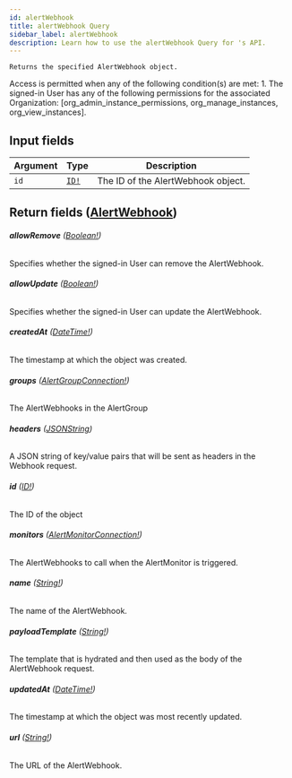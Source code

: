 ```yaml
---
id: alertWebhook
title: alertWebhook Query
sidebar_label: alertWebhook
description: Learn how to use the alertWebhook Query for 's API.
---
```


    Returns the specified AlertWebhook object.

Access is permitted when any of the following condition(s) are met: 1. The signed-in User has any of the following permissions for the associated Organization: [org_admin_instance_permissions, org_manage_instances, org_view_instances].

## Input fields

| Argument | Type                              | Description                        |
| -------- | --------------------------------- | ---------------------------------- |
| `id`     | [`ID!`](api/schema/scalar/ID.mdx) | The ID of the AlertWebhook object. |

## Return fields ([AlertWebhook](api/schema/object/AlertWebhook.mdx))

###### <b>allowRemove</b> ([Boolean!](api/schema/scalar/Boolean.mdx))

Specifies whether the signed-in User can remove the AlertWebhook.

###### <b>allowUpdate</b> ([Boolean!](api/schema/scalar/Boolean.mdx))

Specifies whether the signed-in User can update the AlertWebhook.

###### <b>createdAt</b> ([DateTime!](api/schema/scalar/DateTime.mdx))

The timestamp at which the object was created.

###### <b>groups</b> ([AlertGroupConnection!](api/schema/object/AlertGroupConnection.mdx))

The AlertWebhooks in the AlertGroup

###### <b>headers</b> ([JSONString](api/schema/scalar/JSONString.mdx))

A JSON string of key/value pairs that will be sent as headers in the Webhook request.

###### <b>id</b> ([ID!](api/schema/scalar/ID.mdx))

The ID of the object

###### <b>monitors</b> ([AlertMonitorConnection!](api/schema/object/AlertMonitorConnection.mdx))

The AlertWebhooks to call when the AlertMonitor is triggered.

###### <b>name</b> ([String!](api/schema/scalar/String.mdx))

The name of the AlertWebhook.

###### <b>payloadTemplate</b> ([String!](api/schema/scalar/String.mdx))

The template that is hydrated and then used as the body of the AlertWebhook request.

###### <b>updatedAt</b> ([DateTime!](api/schema/scalar/DateTime.mdx))

The timestamp at which the object was most recently updated.

###### <b>url</b> ([String!](api/schema/scalar/String.mdx))

The URL of the AlertWebhook.
